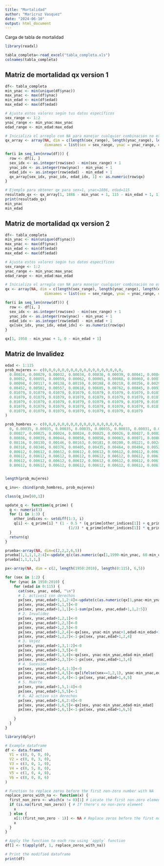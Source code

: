 ```yaml
---
title: "Mortalidad"
author: "Maricruz Vasquez"
date: "2024-06-10"
output: html_document
---
```



Carga de tabla de mortalidad
```r
library(readxl)

tabla_completa<-read_excel("tabla_completa.xls")
colnames(tabla_completa)
```
## Matriz de  mortalidad qx version 1
```r

df<- tabla_completa
min_ynac <- min(unique(df$ynac))
max_ynac <- max(df$ynac)
min_edad <- min(df$edad)
max_edad <- max(df$edad)

# Ajusta estos valores según tus datos específicos
sex_range <- 1:2
ynac_range <- min_ynac:max_ynac
edad_range <- min_edad:max_edad

# Inicializa el arreglo con NA para manejar cualquier combinación no existente
qx_array <- array(NA, dim = c(length(sex_range), length(ynac_range), length(edad_range), 1),
                  dimnames = list(sex = sex_range, ynac = ynac_range, edad = edad_range, qx = "qx"))

for(i in seq_len(nrow(df))) {
  row <- df[i, ]
  sex_idx <- as.integer(row$sex) - min(sex_range) + 1
  ynac_idx <- as.integer(row$ynac) - min_ynac + 1
  edad_idx <- as.integer(row$edad) - min_edad + 1
  qx_array[sex_idx, ynac_idx, edad_idx, 1] <- as.numeric(row$qx)
}

# Ejemplo para obtener qx para sex=1, ynac=1886, edad=115
resultado_qx <- qx_array[1, 1886 - min_ynac + 1, 115 - min_edad + 1, 1]
print(resultado_qx)
min_ynac
min_edad
```


## Matriz de  mortalidad qx version 2

```r

df<- tabla_completa
min_ynac <- min(unique(df$ynac))
max_ynac <- max(df$ynac)
min_edad <- min(df$edad)
max_edad <- max(df$edad)

# Ajusta estos valores según tus datos específicos
sex_range <- 1:2
ynac_range <- min_ynac:max_ynac
edad_range <- min_edad:max_edad

# Inicializa el arreglo con NA para manejar cualquier combinación no existente
qx <- array(NA, dim = c(length(sex_range), length(ynac_range), length(edad_range)),
                  dimnames = list(sex = sex_range, ynac = ynac_range, edad = edad_range))

for(i in seq_len(nrow(df))) {
  row <- df[i, ]
  sex_idx <- as.integer(row$sex) - min(sex_range) + 1
  ynac_idx <- as.integer(row$ynac) - min_ynac + 1
  edad_idx <- as.integer(row$edad) - min_edad + 1
  qx[sex_idx, ynac_idx, edad_idx] <- as.numeric(row$qx)
}

qx[1, 1950 - min_ynac + 1, 0 - min_edad + 1]
```


## Matriz de Invalidez

```r
edad <- 1:115
prob_mujeres <- c(0,0,0,0,0,0,0,0,0,0,0,0,0,0,0,0,0,0,
  0.00024, 0.00029, 0.00032, 0.00034, 0.00036, 0.00039, 0.00041, 0.00043, 0.00047, 0.00049,
  0.00052, 0.00055, 0.00059, 0.00062, 0.00065, 0.00068, 0.00069, 0.00072, 0.00077, 0.00085,
  0.00098, 0.00117, 0.00138, 0.00159, 0.00188, 0.00219, 0.00256, 0.00299, 0.00348, 0.00408,
  0.00452, 0.00502, 0.00557, 0.00618, 0.00685, 0.00762, 0.00845, 0.00939, 0.01044, 0.01071,
  0.01079, 0.01079, 0.01079, 0.01079, 0.01079, 0.01079, 0.01079, 0.01079, 0.01079, 0.01079,
  0.01079, 0.01079, 0.01079, 0.01079, 0.01079, 0.01079, 0.01079, 0.01079, 0.01079, 0.01079,
  0.01079, 0.01079, 0.01079, 0.01079, 0.01079, 0.01079, 0.01079, 0.01079, 0.01079, 0.01079,
  0.01079, 0.01079, 0.01079, 0.01079, 0.01079, 0.01079, 0.01079, 0.01079, 0.01079, 0.01079,  0.01079, 0.01079, 0.01079, 0.01079, 0.01079, 0.01079, 0.01079, 0.01079, 0.01079, 0.01079,
  0.01079, 0.01079, 0.01079, 0.01079, 0.01079, 0.01079, 0.01079
)

prob_hombres <- c(0,0,0,0,0,0,0,0,0,0,0,0,0,0,0,0,0,0,
  0, 0.00035, 0.00035, 0.00035, 0.00035, 0.00035, 0.00033, 0.00031, 0.00030, 0.00028,
  0.00027, 0.00025, 0.00024, 0.00024, 0.00025, 0.00026, 0.00027, 0.00027, 0.00029, 0.00032,
  0.00036, 0.00039, 0.00044, 0.00050, 0.00056, 0.00063, 0.00071, 0.00081, 0.00091, 0.00103,
  0.00116, 0.00130, 0.00146, 0.00163, 0.00181, 0.00200, 0.00221, 0.00244, 0.00267, 0.00292,
  0.00318, 0.00346, 0.00376, 0.00405, 0.00435, 0.00464, 0.00494, 0.00524, 0.00553, 0.00583,
  0.00612, 0.00612, 0.00612, 0.00612, 0.00612, 0.00612, 0.00612, 0.00612, 0.00612, 0.00612,
  0.00612, 0.00612, 0.00612, 0.00612, 0.00612, 0.00612, 0.00612, 0.00612, 0.00612, 0.00612,
  0.00612, 0.00612, 0.00612, 0.00612, 0.00612, 0.00612, 0.00612, 0.00612, 0.00612, 0.00612,
  0.00612, 0.00612, 0.00612, 0.00612, 0.00612, 0.00612, 0.00612, 0.00612, 0.00612, 0.00612,0.00612, 0.00612, 0.00612, 0.00612, 0.00612,0.00612, 0.00612)


length(prob_mujeres)

q_inv<- cbind(prob_hombres, prob_mujeres)

class(q_inv[60,1])
```




```r

update_q <- function(q_prime) {
  q <- numeric(3)
  for (i in 1:3) {
    other_indices <- setdiff(1:3, i)
    q[i] <- q_prime[i] * (1 - 0.5 * (q_prime[other_indices[1]] + q_prime[other_indices[2]]) +
                             (1/3) * q_prime[other_indices[1]] * q_prime[other_indices[2]])
  }
  return(q)
}

prueba<-array(NA, dim=c(2,2,2,6,5))
prueba[1,1,1,1,2:4]<-update_q(c(as.numeric(qx[1,1990-min_ynac, 60-min_edad]), 0, q_inv[60,2]))
prueba[1,1,1,1,]

```

```r
px<-array(NA, dim = c(2, length(1950:2010), length(0:115), 6,5))

for (sex in 1:2) {
  for (ynac in 1950:2010) {
    for (edad in 0:115) {
      cat(sex, ynac, edad, "\n")
      # 1. activos1 con derechos
      px[sex, ynac,edad+1,1,2:4]<-update(c(as.numeric(qx[1,ynac-min_ynac+1, edad-min_edad+1]), 0.9, q_inv[edad+1,sex+1]))
      px[sex, ynac,edad+1,1,5]<-0
      px[sex, ynac,edad+1,1,1]<-1-sum(px[sex, ynac,edad+1,1,2:5])
      # 2. Invalidez
      px[sex, ynac,edad+1,2,1]<-0
      px[sex, ynac,edad+1,2,3]<-0
      px[sex, ynac,edad+1,2,5]<-0
      px[sex, ynac,edad+1,2,4]<-qx[sex, ynac-min_ynac+1,edad-min_edad+1]
      px[sex, ynac,edad+1,2,2]<-1-px[sex, ynac,edad+1,2,4]
      # 3. Vejez
      px[sex, ynac,edad+1,3,1:2]<-0
      px[sex, ynac,edad+1,3,5]<-0
      px[sex, ynac,edad+1,3,4]<-qx[sex, ynac-min_ynac,edad-min_edad]
      px[sex, ynac,edad+1,3,3]<-1-px[sex, ynac,edad+1,3,4]
      # 4. Sucesion
      px[sex, ynac,edad+1,4,1:3]<-0
      px[sex, ynac,edad+1,4,5]<-qx[ifelse(sex==1,2,1), ynac-min_ynac,edad-min_edad]
      px[sex, ynac,edad+1,4,4]<-1-px[sex, ynac,edad+1,4,5]
      # 5. Muerte
      px[sex, ynac,edad+1,5,1:4]<-0
      px[sex, ynac,edad+1,5,5]<-1
      # 6. A2 activo sin derechos
      px[sex, ynac,edad+1,6,2:4]<-0
      px[sex, ynac,edad+1,6,5]<-qx[sex, ynac-min_ynac,edad-min_edad]
      px[sex, ynac,edad+1,6,1]<-1-px[sex, ynac,edad+1,6,5]
      
    }
  }
}


```



```r
library(dplyr)

# Example dataframe
df <- data.frame(
  V1 = c(0, 0, 0, 0),
  V2 = c(0, 0, 3, 0),
  V3 = c(3, 0, 1, 0),
  V4 = c(0, 5, 0, 0),
  V5 = c(1, 0, 4, 0),
  V6 = c(0, 0, 0, 6)
)

# Function to replace zeros before the first non-zero number with NA
replace_zeros_with_na <- function(x) {
  first_non_zero <- which(x != 0)[1] # Locate the first non-zero element
  if (is.na(first_non_zero)) { # If there's no non-zero element
    x
  } else {
    x[1:(first_non_zero - 1)] <- NA # Replace zeros before the first non-zero
    x
  }
}

# Apply the function to each row using `apply` function
df[] <- t(apply(df, 1, replace_zeros_with_na))

# Print the modified dataframe
print(df)

```



